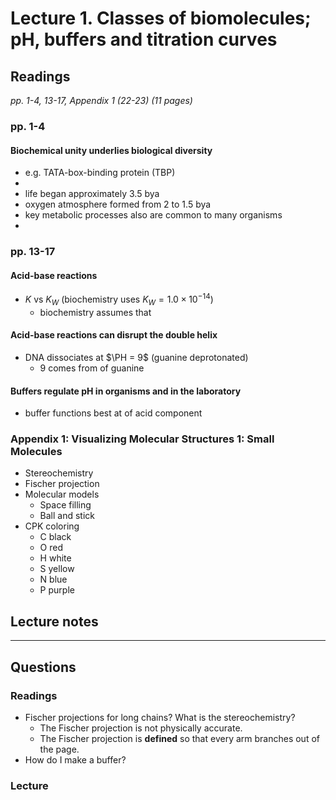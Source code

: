 # Lecture 1. Classes of biomolecules; pH, buffers and titration curves

## Readings

_pp. 1-4, 13-17, Appendix 1 (22-23) (11 pages)_

### pp. 1-4

#### Biochemical unity underlies biological diversity
- e.g. TATA-box-binding protein (TBP)
- <Def term="metabolite" />
- life began approximately 3.5 bya
- oxygen atmosphere formed from 2 to 1.5 bya
- key metabolic processes also are common to many organisms
- 

### pp. 13-17

#### Acid-base reactions
- $K$ vs $K_W$ (biochemistry uses $K_W = 1.0 \times 10^{-14}$)
    - biochemistry assumes that <C chem="\ce{[H2O]} = \pu{55.5 M}" />

#### Acid-base reactions can disrupt the double helix
- DNA dissociates at $\PH = 9$ (guanine deprotonated)
    - 9 comes from <PKA /> of guanine

#### Buffers regulate pH in organisms and in the laboratory
- buffer functions best at <PKA /> of acid component

### Appendix 1: Visualizing Molecular Structures 1: Small Molecules
- Stereochemistry
- Fischer projection
- Molecular models
    - Space filling
    - Ball and stick
- CPK coloring
    - C black
    - O red
    - H white
    - S yellow
    - N blue
    - P purple

## Lecture notes

---

## Questions

### Readings
- Fischer projections for long chains? What is the stereochemistry?
    - The Fischer projection is not physically accurate.
    - The Fischer projection is **defined** so that every arm branches out of the page.
- How do I make a buffer?

### Lecture